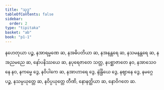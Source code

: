 ```yaml
---
title: "သုဒ္ဓ"
tableOfContents: false
sidebar:
  order: 2
type: "tipitaka"
basket: "ab"
book: "p1-1"
---
```



<DynamicBreadcrumb />

<Division number="26" book="p1-1" e="ch" v="36" p="457">

<Paragraph number="2511" book="p1-1">
နဟေတုယာ ပဉ္စ, နအာရမ္မဏေ ဆ, နအဓိပတိယာ ဆ, နအနန္တရေ ဆ, နသမနန္တရေ ဆ, နအညမညေ ဆ, နော်ပနိဿယေ ဆ, နပုရေဇာတေ သတ္တ, နပစ္ဆာဇာတေ နဝ, နအာသေဝနေ နဝ, နကမ္မေ ဒွေ, နဝိပါကေ ဆ, နအာဟာရေ ဒွေ, နဲန္ဒြိယေ ဒွေ, နဈာနေ ဒွေ, နမဂ္ဂေ ပဉ္စ, နသမ္ပယုတ္တေ ဆ, နဝိပ္ပယုတ္တေ တီဏိ, နောနတ္ထိယာ ဆ, နောဝိဂတေ ဆ.
</Paragraph>
</Division>